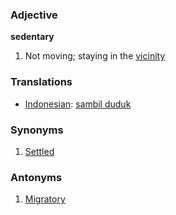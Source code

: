 === Adjective ===
'''sedentary'''

# Not moving; staying in the [[vicinity]]

=== Translations ===
*[[Indonesian]]: [[sambil duduk]]

=== Synonyms ===
#[[Settled]]

=== Antonyms ===
#[[Migratory]]